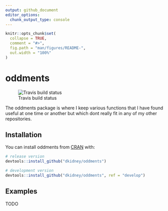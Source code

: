 ```yaml
---
output: github_document
editor_options: 
  chunk_output_type: console
---
```


<!-- README.md is generated from README.Rmd. Please edit that file -->

```r
knitr::opts_chunk$set(
  collapse = TRUE,
  comment = "#>",
  fig.path = "man/figures/README-",
  out.width = "100%"
)
```

# oddments

![Travis build status](https://travis-ci.org/dkidney/oddments.svg?branch=master)

The oddments package is where I keep various functions that I have found useful at one time or another but which dont really fit in any of my other repositories.

## Installation

You can install oddments from [CRAN](https://CRAN.R-project.org) with:

``` r
# release version
devtools::install_github("dkidney/oddments")

# development version
devtools::install_github("dkidney/oddments", ref = "develop")
```

## Examples

TODO

